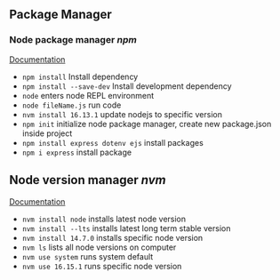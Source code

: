 ## Package Manager

### Node package manager _npm_

[Documentation](https://docs.npmjs.com/)

- `npm install` Install dependency
- `npm install --save-dev` Install development dependency
- `node` enters node REPL environment
- `node fileName.js` run code
- `nvm install 16.13.1` update nodejs to specific version
- `npm init` initialize node package manager, create new package.json inside project
- `npm install express dotenv ejs` install packages
- `npm i express` install package

## Node version manager _nvm_

[Documentation](https://github.com/nvm-sh/nvm#usage)

- `nvm install node` installs latest node version
- `nvm install --lts` installs latest long term stable version
- `nvm install 14.7.0` installs specific node version
- `nvm ls` lists all node versions on computer
- `nvm use system` runs system default
- `nvm use 16.15.1` runs specific node version
